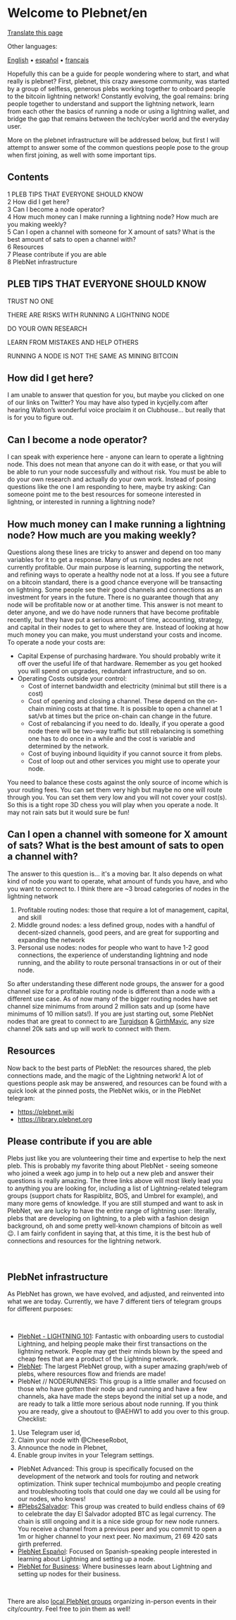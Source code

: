 <span id="welcome-to-plebneten"></span>
= Welcome to Plebnet/en =

<div class="mw-pt-translate-header noprint" dir="ltr" lang="en">

[[Special_Translate_amp_group_page_Welcome_to_Plebnet_amp_language_en_amp_action_page_amp_filter_.html|Translate this page]]

</div>
<div class="mw-parser-output">

<div class="mw-pt-languages noprint" lang="en" dir="ltr">

<div class="mw-pt-languages-label">

Other languages:

</div>
<div class="mw-pt-languages-list">

[[/plebnet.wiki/wiki/Welcome_to_Plebnet|English]] • ‎[[/plebnet.wiki/wiki/Welcome_to_Plebnet/es|español]] • ‎[[/plebnet.wiki/wiki/Welcome_to_Plebnet/fr|français]]

</div>

</div>
Hopefully this can be a guide for people wondering where to start, and what really is plebnet? First, plebnet, this crazy awesome community, was started by a group of selfless, generous plebs working together to onboard people to the bitcoin lightning network! Constantly evolving, the goal remains: bring people together to understand and support the lightning network, learn from each other the basics of running a node or using a lightning wallet, and bridge the gap that remains between the tech/cyber world and the everyday user.

More on the plebnet infrastructure will be addressed below, but first I will attempt to answer some of the common questions people pose to the group when first joining, as well with some important tips.

<div id="toc" class="toc" role="navigation" aria-labelledby="mw-toc-heading">

<div class="toctitle" lang="en" dir="ltr">

<span id="mw-toc-heading"></span>
== Contents ==

<span class="toctogglespan"></span>

</div>
* [[#PLEB_TIPS_THAT_EVERYONE_SHOULD_KNOW|<span class="tocnumber">1</span> <span class="toctext">PLEB TIPS THAT EVERYONE SHOULD KNOW</span>]]
* [[#How_did_I_get_here.3F|<span class="tocnumber">2</span> <span class="toctext">How did I get here?</span>]]
* [[#Can_I_become_a_node_operator.3F|<span class="tocnumber">3</span> <span class="toctext">Can I become a node operator?</span>]]
* [[#How_much_money_can_I_make_running_a_lightning_node.3F_How_much_are_you_making_weekly.3F|<span class="tocnumber">4</span> <span class="toctext">How much money can I make running a lightning node? How much are you making weekly?</span>]]
* [[#Can_I_open_a_channel_with_someone_for_X_amount_of_sats.3F_What_is_the_best_amount_of_sats_to_open_a_channel_with.3F|<span class="tocnumber">5</span> <span class="toctext">Can I open a channel with someone for X amount of sats? What is the best amount of sats to open a channel with?</span>]]
* [[#Resources|<span class="tocnumber">6</span> <span class="toctext">Resources</span>]]
* [[#Please_contribute_if_you_are_able|<span class="tocnumber">7</span> <span class="toctext">Please contribute if you are able</span>]]
* [[#PlebNet_infrastructure|<span class="tocnumber">8</span> <span class="toctext">PlebNet infrastructure</span>]]


</div>
<span id="pleb-tips-that-everyone-should-know"></span>
== <span id="PLEB_TIPS_THAT_EVERYONE_SHOULD_KNOW" class="mw-headline">PLEB TIPS THAT EVERYONE SHOULD KNOW</span> ==

TRUST NO ONE

THERE ARE RISKS WITH RUNNING A LIGHTNING NODE

DO YOUR OWN RESEARCH

LEARN FROM MISTAKES AND HELP OTHERS

RUNNING A NODE IS NOT THE SAME AS MINING BITCOIN

<span id="how-did-i-get-here"></span>
== <span id="How_did_I_get_here?"></span><span id="How_did_I_get_here.3F" class="mw-headline">How did I get here?</span> ==

I am unable to answer that question for you, but maybe you clicked on one of our links on Twitter? You may have also typed in kycjelly.com after hearing Walton’s wonderful voice proclaim it on Clubhouse... but really that is for you to figure out.

<span id="can-i-become-a-node-operator"></span>
== <span id="Can_I_become_a_node_operator?"></span><span id="Can_I_become_a_node_operator.3F" class="mw-headline">Can I become a node operator?</span> ==

I can speak with experience here - anyone can learn to operate a lightning node. This does not mean that anyone can do it with ease, or that you will be able to run your node successfully and without risk. You must be able to do your own research and actually do your own work. Instead of posing questions like the one I am responding to here, maybe try asking: Can someone point me to the best resources for someone interested in lightning, or interested in running a lightning node?

<span id="how-much-money-can-i-make-running-a-lightning-node-how-much-are-you-making-weekly"></span>
== <span id="How_much_money_can_I_make_running_a_lightning_node?_How_much_are_you_making_weekly?"></span><span id="How_much_money_can_I_make_running_a_lightning_node.3F_How_much_are_you_making_weekly.3F" class="mw-headline">How much money can I make running a lightning node? How much are you making weekly?</span> ==

Questions along these lines are tricky to answer and depend on too many variables for it to get a response. Many of us running nodes are not currently profitable. Our main purpose is learning, supporting the network, and refining ways to operate a healthy node not at a loss. If you see a future on a bitcoin standard, there is a good chance everyone will be transacting on lightning. Some people see their good channels and connections as an investment for years in the future. There is no guarantee though that any node will be profitable now or at another time. This answer is not meant to deter anyone, and we do have node runners that have become profitable recently, but they have put a serious amount of time, accounting, strategy, and capital in their nodes to get to where they are. Instead of looking at how much money you can make, you must understand your costs and income. To operate a node your costs are:

* Capital Expense of purchasing hardware. You should probably write it off over the useful life of that hardware. Remember as you get hooked you will spend on upgrades, redundant infrastructure, and so on.
* Operating Costs outside your control:
** Cost of internet bandwidth and electricity (minimal but still there is a cost)
** Cost of opening and closing a channel. These depend on the on-chain mining costs at that time. It is possible to open a channel at 1 sat/vb at times but the price on-chain can change in the future.
** Cost of rebalancing if you need to do. Ideally, if you operate a good node there will be two-way traffic but still rebalancing is something one has to do once in a while and the cost is variable and determined by the network.
** Cost of buying inbound liquidity if you cannot source it from plebs.
** Cost of loop out and other services you might use to operate your node.

You need to balance these costs against the only source of income which is your routing fees. You can set them very high but maybe no one will route through you. You can set them very low and you will not cover your cost(s). So this is a tight rope 3D chess you will play when you operate a node. It may not rain sats but it would sure be fun!

<span id="can-i-open-a-channel-with-someone-for-x-amount-of-sats-what-is-the-best-amount-of-sats-to-open-a-channel-with"></span>
== <span id="Can_I_open_a_channel_with_someone_for_X_amount_of_sats?_What_is_the_best_amount_of_sats_to_open_a_channel_with?"></span><span id="Can_I_open_a_channel_with_someone_for_X_amount_of_sats.3F_What_is_the_best_amount_of_sats_to_open_a_channel_with.3F" class="mw-headline">Can I open a channel with someone for X amount of sats? What is the best amount of sats to open a channel with?</span> ==

The answer to this question is... it's a moving bar. It also depends on what kind of node you want to operate, what amount of funds you have, and who you want to connect to. I think there are ~3 broad categories of nodes in the lightning network

# Profitable routing nodes: those that require a lot of management, capital, and skill
# Middle ground nodes: a less defined group, nodes with a handful of decent-sized channels, good peers, and are great for supporting and expanding the network
# Personal use nodes: nodes for people who want to have 1-2 good connections, the experience of understanding lightning and node running, and the ability to route personal transactions in or out of their node.

So after understanding these different node groups, the answer for a good channel size for a profitable routing node is different than a node with a different use case. As of now many of the bigger routing nodes have set channel size minimums from around 2 million sats and up (some have minimums of 10 million sats!). If you are just starting out, some PlebNet nodes that are great to connect to are [https://amboss.space/node/0381de1709efbda38f9afd2d47399caa19a2630c0c795acd24755efa442685fc7d Turgidson] &amp; [https://amboss.space/node/035f42b1c1cd8afe605f3fc1befc270844ec9885b7c53f713faa672869c25cb148 GirthMavic], any size channel 20k sats and up will work to connect with them.

<span id="resources"></span>
== <span id="Resources" class="mw-headline">Resources</span> ==

Now back to the best parts of PlebNet: the resources shared, the pleb connections made, and the magic of the Lightning network! A lot of questions people ask may be answered, and resources can be found with a quick look at the pinned posts, the PlebNet wikis, or in the PlebNet telegram:

* https://plebnet.wiki
* https://library.plebnet.org

<span id="please-contribute-if-you-are-able"></span>
== <span id="Please_contribute_if_you_are_able" class="mw-headline">Please contribute if you are able</span> ==

Plebs just like you are volunteering their time and expertise to help the next pleb. This is probably my favorite thing about PlebNet - seeing someone who joined a week ago jump in to help out a new pleb and answer their questions is really amazing. The three links above will most likely lead you to anything you are looking for, including a list of Lightning-related telegram groups (support chats for Raspiblitz, BOS, and Umbrel for example), and many more gems of knowledge. If you are still stumped and want to ask in PlebNet, we are lucky to have the entire range of lightning user: literally, plebs that are developing on lightning, to a pleb with a fashion design background, oh and some pretty well-known champions of bitcoin as well 😉. I am fairly confident in saying that, at this time, it is the best hub of connections and resources for the lightning network.

<br />


<span id="plebnet-infrastructure"></span>
== <span id="PlebNet_infrastructure" class="mw-headline">PlebNet infrastructure</span> ==

As PlebNet has grown, we have evolved, and adjusted, and reinvented into what we are today. Currently, we have 7 different tiers of telegram groups for different purposes:

<br />


* [https://t.me/CHLNgroup PlebNet - LIGHTNING 101]: Fantastic with onboarding users to custodial Lightning, and helping people make their first transactions on the lightning network. People may get their minds blown by the speed and cheap fees that are a product of the Lightning network.
* [https://t.me/plebnet PlebNet]: The largest PlebNet group, with a super amazing graph/web of plebs, where resources flow and friends are made!
* PlebNet // NODERUNNERS: This group is a little smaller and focused on those who have gotten their node up and running and have a few channels, aka have made the steps beyond the initial set up a node, and are ready to talk a little more serious about node running. If you think you are ready, give a shoutout to @AEHW1 to add you over to this group. Checklist:

# Use Telegram user id,
# Claim your node with @CheeseRobot,
# Announce the node in Plebnet,
# Enable group invites in your Telegram settings.

* PlebNet Advanced: This group is specifically focused on the development of the network and tools for routing and network optimization. Think super technical mumbojumbo and people creating and troubleshooting tools that could one day we could all be using for our nodes, who knows!
* [https://t.me/Pleb2Salvador #Plebs2Salvador]: This group was created to build endless chains of 69 to celebrate the day El Salvador adopted BTC as legal currency. The chain is still ongoing and it is a nice side group for new node runners. You receive a channel from a previous peer and you commit to open a 1m or higher channel to your next peer. No maximum, 21 69 420 sats girth preferred.
* [http://es.plebnet.org PlebNet Español]: Focused on Spanish-speaking people interested in learning about Lightning and setting up a node.
* [https://t.me/plebnetbusiness PlebNet for Business]: Where businesses learn about Lightning and setting up nodes for their business.

<br />


There are also [[/plebnet.wiki/wiki/Special:MyLanguage/Local_PlebNet_groups|local PlebNet groups]] organizing in-person events in their city/country. Feel free to join them as well!


</div>

